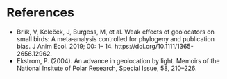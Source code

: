 # References {-}


* Brlík, V, Koleček, J, Burgess, M, et al. Weak effects of geolocators on small birds: A meta‐analysis controlled for phylogeny and publication bias. J Anim Ecol. 2019; 00: 1– 14. https://doi.org/10.1111/1365-2656.12962. <a id="brlik_jae_2019"></a>
* Ekstrom, P. (2004). An advance in geolocation by light. Memoirs of the National Insitute of Polar Research, Special Issue, 58, 210–226.<a id="ekstrom_2004"></a>
